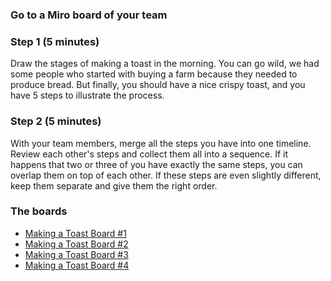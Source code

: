 


###  Go to a Miro board of your team

### Step 1 (5 minutes)

Draw the stages of making a toast in the morning. You can go wild, we had some people who started with buying a farm because they needed to produce bread. But finally, you should have a nice crispy toast, and you have 5 steps to illustrate the process.

### Step 2 (5 minutes)

With your team members, merge all the steps you have into one timeline. Review each other's steps and collect them all into a sequence. If it happens that two or three of you have exactly the same steps, you can overlap them on top of each other. If these steps are even slightly different, keep them separate and give them the right order.

### The boards

* [Making a Toast Board #1](https://miro.com/app/board/o9J_lB8ioF8=/)
* [Making a Toast Board #2](https://miro.com/app/board/o9J_lB8ioCk=/)
* [Making a Toast Board #3](https://miro.com/app/board/o9J_lB8j1oA=/)
* [Making a Toast Board #4](https://miro.com/app/board/o9J_lB8j12E=/)